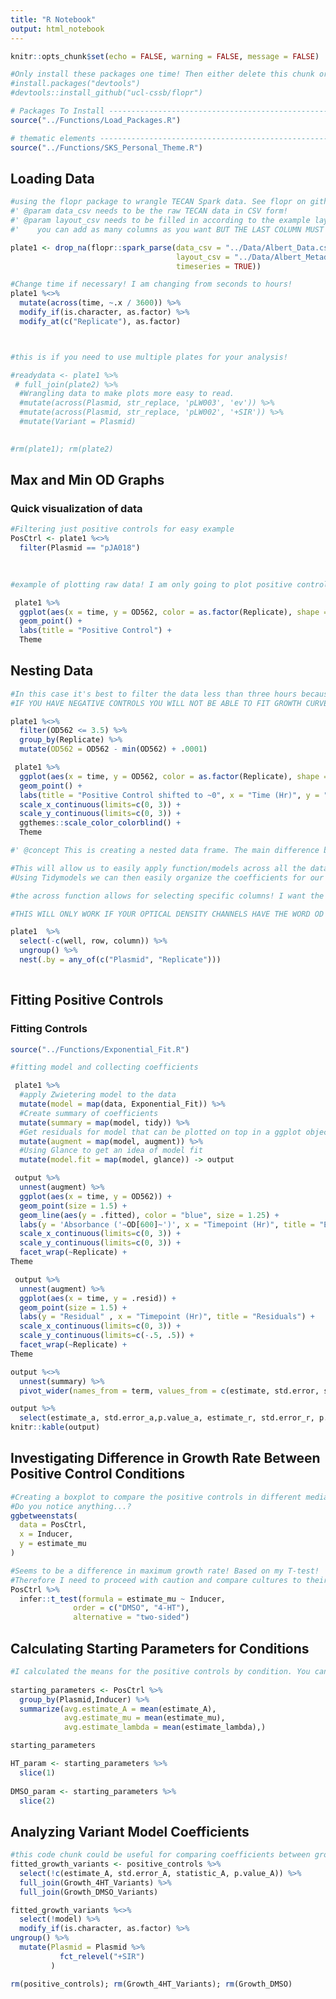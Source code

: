 ```yaml
---
title: "R Notebook"
output: html_notebook
---
```


```r
knitr::opts_chunk$set(echo = FALSE, warning = FALSE, message = FALSE)
```

```r
#Only install these packages one time! Then either delete this chunk or comment it out!
#install.packages("devtools")
#devtools::install_github("ucl-cssb/flopr")
```

```r

# Packages To Install -----------------------------------------------------
source("../Functions/Load_Packages.R")
```

```r
# thematic elements -----------------------------------------------------
source("../Functions/SKS_Personal_Theme.R")
```

## Loading Data

```r

#using the flopr package to wrangle TECAN Spark data. See flopr on github for more info!
#' @param data_csv needs to be the raw TECAN data in CSV form!
#' @param layout_csv needs to be filled in according to the example layout.
#'    you can add as many columns as you want BUT THE LAST COLUMN MUST BE named 'well' and have the position for each well such as 'A1'

plate1 <- drop_na(flopr::spark_parse(data_csv = "../Data/Albert_Data.csv",
                                     layout_csv = "../Data/Albert_Metadata.csv",
                                     timeseries = TRUE))

#Change time if necessary! I am changing from seconds to hours!
plate1 %<>%
  mutate(across(time, ~.x / 3600)) %>%
  modify_if(is.character, as.factor) %>% 
  modify_at(c("Replicate"), as.factor)



#this is if you need to use multiple plates for your analysis!

#readydata <- plate1 %>%
 # full_join(plate2) %>%
  #Wrangling data to make plots more easy to read.
  #mutate(across(Plasmid, str_replace, 'pLW003', 'ev')) %>%
  #mutate(across(Plasmid, str_replace, 'pLW002', '+SIR')) %>%
  #mutate(Variant = Plasmid)
  

#rm(plate1); rm(plate2)
```

## Max and Min OD Graphs

### Quick visualization of data

```r
#Filtering just positive controls for easy example
PosCtrl <- plate1 %<>%
  filter(Plasmid == "pJA018")
  
  
```

```r
#example of plotting raw data! I am only going to plot positive controls for this example!

 plate1 %>%
  ggplot(aes(x = time, y = OD562, color = as.factor(Replicate), shape = Plasmid)) +
  geom_point() +
  labs(title = "Positive Control") + 
  Theme

```

## Nesting Data

```r
#In this case it's best to filter the data less than three hours because the max value the plate reader can measure is an OD of 4 for OD_562. 
#IF YOU HAVE NEGATIVE CONTROLS YOU WILL NOT BE ABLE TO FIT GROWTH CURVES TO THEM

plate1 %<>%
  filter(OD562 <= 3.5) %>%
  group_by(Replicate) %>%
  mutate(OD562 = OD562 - min(OD562) + .0001)
```

```r
 plate1 %>%
  ggplot(aes(x = time, y = OD562, color = as.factor(Replicate), shape = Plasmid)) +
  geom_point() +
  labs(title = "Positive Control shifted to ~0", x = "Time (Hr)", y = "") +
  scale_x_continuous(limits=c(0, 3)) + 
  scale_y_continuous(limits=c(0, 3)) +
  ggthemes::scale_color_colorblind() +
  Theme
```


```r
#' @concept This is creating a nested data frame. The main difference between a nested data frame and grouped data frame is that for a grouped data frame, each row is an observation. For a nested data frame each row is a group of observations!

#This will allow us to easily apply function/models across all the data available. 
#Using Tidymodels we can then easily organize the coefficients for our different models!

#the across function allows for selecting specific columns! I want the default time column and I want any column that has the word OD in it in case someone uses multiple ODs for flourescent proteins! 

#THIS WILL ONLY WORK IF YOUR OPTICAL DENSITY CHANNELS HAVE THE WORD OD IN THEM!

plate1  %>%
  select(-c(well, row, column)) %>%
  ungroup() %>%
  nest(.by = any_of(c("Plasmid", "Replicate")))
  
```

## Fitting Positive Controls

### Fitting Controls

```r

source("../Functions/Exponential_Fit.R")

#fitting model and collecting coefficients

 plate1 %>%
  #apply Zwietering model to the data
  mutate(model = map(data, Exponential_Fit)) %>%
  #Create summary of coefficients
  mutate(summary = map(model, tidy)) %>%
  #Get residuals for model that can be plotted on top in a ggplot object
  mutate(augment = map(model, augment)) %>%
  #Using Glance to get an idea of model fit 
  mutate(model.fit = map(model, glance)) -> output

```

```r
 output %>%
  unnest(augment) %>%
  ggplot(aes(x = time, y = OD562)) + 
  geom_point(size = 1.5) + 
  geom_line(aes(y = .fitted), color = "blue", size = 1.25) +
  labs(y = 'Absorbance ('~OD[600]~')', x = "Timepoint (Hr)", title = "Exponential Fit") +
  scale_x_continuous(limits=c(0, 3)) + 
  scale_y_continuous(limits=c(0, 3)) +
  facet_wrap(~Replicate) +
Theme

```

```r
 output %>%
  unnest(augment) %>%
  ggplot(aes(x = time, y = .resid)) + 
  geom_point(size = 1.5) + 
  labs(y = "Residual" , x = "Timepoint (Hr)", title = "Residuals") +
  scale_x_continuous(limits=c(0, 3)) + 
  scale_y_continuous(limits=c(-.5, .5)) +
  facet_wrap(~Replicate) +
Theme
```

```r

output %<>%
  unnest(summary) %>%
  pivot_wider(names_from = term, values_from = c(estimate, std.error, statistic,p.value))

```

```r
output %>%
  select(estimate_a, std.error_a,p.value_a, estimate_r, std.error_r, p.value_r)
knitr::kable(output)
```


## Investigating Difference in Growth Rate Between Positive Control Conditions

```r
#Creating a boxplot to compare the positive controls in different media conditions.
#Do you notice anything...?
ggbetweenstats(
  data = PosCtrl,
  x = Inducer,
  y = estimate_mu
)
```

```r
#Seems to be a difference in maximum growth rate! Based on my T-test!
#Therefore I need to proceed with caution and compare cultures to their respective positive controls.
PosCtrl %>%
  infer::t_test(formula = estimate_mu ~ Inducer,
              order = c("DMSO", "4-HT"),
              alternative = "two-sided")
```

## Calculating Starting Parameters for Conditions

```r
#I calculated the means for the positive controls by condition. You can use these parameters for the Zwietering_A.fit model if you want to threshold the max OD for your experimental trials!
 
starting_parameters <- PosCtrl %>%
  group_by(Plasmid,Inducer) %>%
  summarize(avg.estimate_A = mean(estimate_A),
            avg.estimate_mu = mean(estimate_mu),
            avg.estimate_lambda = mean(estimate_lambda),)

starting_parameters

HT_param <- starting_parameters %>%
  slice(1) 
 
DMSO_param <- starting_parameters %>%
  slice(2)

```

## Analyzing Variant Model Coefficients

```r

#this code chunk could be useful for comparing coefficients between groups! I currently have it not running but you can remove the eval=FALSE to run it!
fitted_growth_variants <- positive_controls %>%
  select(!c(estimate_A, std.error_A, statistic_A, p.value_A)) %>%
  full_join(Growth_4HT_Variants) %>%
  full_join(Growth_DMSO_Variants)

fitted_growth_variants %<>%
  select(!model) %>%
  modify_if(is.character, as.factor) %>%
ungroup() %>%
  mutate(Plasmid = Plasmid %>%
           fct_relevel("+SIR")
         )

rm(positive_controls); rm(Growth_4HT_Variants); rm(Growth_DMSO)
```

